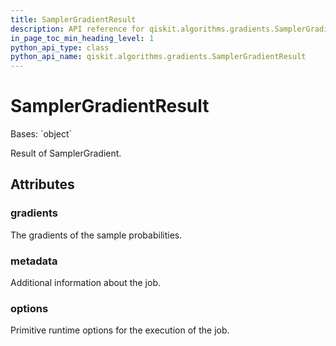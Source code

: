 ```yaml
---
title: SamplerGradientResult
description: API reference for qiskit.algorithms.gradients.SamplerGradientResult
in_page_toc_min_heading_level: 1
python_api_type: class
python_api_name: qiskit.algorithms.gradients.SamplerGradientResult
---
```


# SamplerGradientResult

<Class id="qiskit.algorithms.gradients.SamplerGradientResult" isDedicatedPage={true} github="https://github.com/qiskit/qiskit/tree/stable/0.24/qiskit/algorithms/gradients/sampler_gradient_result.py" signature="SamplerGradientResult(gradients, metadata, options)">
  Bases: `object`

  Result of SamplerGradient.

  ## Attributes

  ### gradients

  <Attribute id="qiskit.algorithms.gradients.SamplerGradientResult.gradients" name="gradients" attributeTypeHint="list[list[dict[int, float]]]">
    The gradients of the sample probabilities.
  </Attribute>

  ### metadata

  <Attribute id="qiskit.algorithms.gradients.SamplerGradientResult.metadata" name="metadata" attributeTypeHint="list[dict[str, Any]]">
    Additional information about the job.
  </Attribute>

  ### options

  <Attribute id="qiskit.algorithms.gradients.SamplerGradientResult.options" name="options" attributeTypeHint="Options">
    Primitive runtime options for the execution of the job.
  </Attribute>
</Class>

